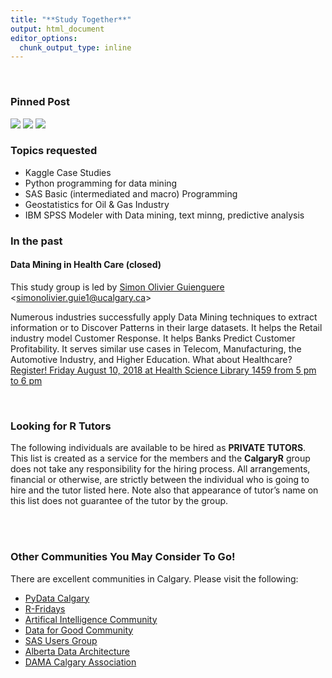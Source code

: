 ```yaml
---
title: "**Study Together**"
output: html_document
editor_options: 
  chunk_output_type: inline
---
```

<br>

### Pinned Post 

<!-- ![](./img/cybera_dsfellowship.png)-->

[![](./img/01.png)](https://cybera.us1.list-manage.com/track/click?u=a1a046f132&id=9adf2be032&e=2a46291b44){target="_blank"}
[![](./img/02.png)](https://cybera.us1.list-manage.com/track/click?u=a1a046f132&id=9adf2be032&e=2a46291b44){target="_blank"}
[![](./img/03.png)](https://cybera.us1.list-manage.com/track/click?u=a1a046f132&id=9adf2be032&e=2a46291b44){target="_blank"}


### Topics requested 

* Kaggle Case Studies 
* Python programming for data mining
* SAS Basic (intermediated and macro) Programming
* Geostatistics for Oil & Gas Industry
* IBM SPSS Modeler with Data mining, text minng, predictive analysis

### In the past
#### **Data Mining in Health Care (closed)** 

This study group is led by [Simon Olivier Guienguere](https://www.linkedin.com/in/simon-olivier-guienguere-63526929/){target="_blank"} <<simonolivier.guie1@ucalgary.ca>>

<!-- ![](./img/dm_simon_2018aug06.gif){width=400px} -->

Numerous industries successfully apply Data Mining techniques to extract information or to Discover Patterns in their large datasets. It helps the Retail industry model Customer Response. It helps Banks Predict Customer Profitability. It serves similar use cases in Telecom, Manufacturing, the Automotive Industry, and Higher Education. What about Healthcare?  [Register!  Friday August 10, 2018 at Health Science Library 1459 from 5 pm to 6 pm](https://www.eventbrite.ca/e/data-mining-in-healthcare-tickets-48749286428?utm_term=eventurl_text){target="_blank"}

<br>

### **Looking for R Tutors** 

The following individuals are available to be hired as **PRIVATE TUTORS**.   This list is created as a service for the members and the **CalgaryR** group does not take any responsibility for the hiring process.   All arrangements, financial or otherwise, are strictly between the individual who is going to hire and the tutor listed here.   Note also that appearance of tutor's name on this list does not guarantee of the tutor by the group.

<!-- 
* Dayne Sorvisto <<daynesorvisto@yahoo.ca>>
* Kimberly Rondeau <<kim.rondeau@ualberta.ca>>
-->

<br>
<br>


### **Other Communities You May Consider To Go!**   

There are excellent communities in Calgary.  Please visit the following: 

* [PyData Calgary](https://www.meetup.com/PyData-Calgary){target="_blank"}
* [R-Fridays](https://github.com/montoyah/R-Fridays){target="_blank"}
* [Artifical Intelligence Community](https://www.meetup.com/meetup-group-wmHrkGoA){target="_blank"}
* [Data for Good Community](https://www.meetup.com/Data-for-Good-Calgary){target="_blank"}
* [SAS Users Group](https://www.sas.com/en_ca/user-groups/csug.html){target="_blank"}
* [Alberta Data Architecture](http://albertadataarchitecture.org/){target="_blank"}
* [DAMA Calgary Association](http://www.dama-calgary.org/home.html){target="_blank"}
